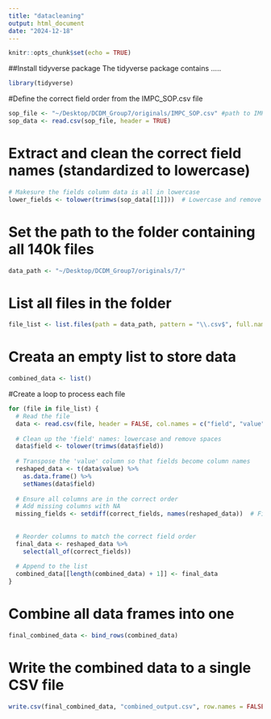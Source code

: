 ```yaml
---
title: "datacleaning"
output: html_document
date: "2024-12-18"
---
```


```r
knitr::opts_chunk$set(echo = TRUE)
```

##Install tidyverse package
The tidyverse package contains .....
```r
library(tidyverse)
```

#Define the correct field order from the IMPC_SOP.csv file
```r
sop_file <- "~/Desktop/DCDM_Group7/originals/IMPC_SOP.csv" #path to IMPC_SOP
sop_data <- read.csv(sop_file, header = TRUE) 
```

# Extract and clean the correct field names (standardized to lowercase)
```r
# Makesure the fields column data is all in lowercase 
lower_fields <- tolower(trimws(sop_data[[1]]))  # Lowercase and remove extra spaces
```

# Set the path to the folder containing all 140k files
```r
data_path <- "~/Desktop/DCDM_Group7/originals/7/"
```

# List all files in the folder
```r
file_list <- list.files(path = data_path, pattern = "\\.csv$", full.names = TRUE)
```

# Creata an empty list to store data
```r
combined_data <- list()
```

#Create a loop to process each file 
```r
for (file in file_list) {
  # Read the file
  data <- read.csv(file, header = FALSE, col.names = c("field", "value"))
  
  # Clean up the 'field' names: lowercase and remove spaces
  data$field <- tolower(trimws(data$field))
  
  # Transpose the 'value' column so that fields become column names
  reshaped_data <- t(data$value) %>%
    as.data.frame() %>%
    setNames(data$field)
  
  # Ensure all columns are in the correct order
  # Add missing columns with NA
  missing_fields <- setdiff(correct_fields, names(reshaped_data))  # Find fields that are missing
  
  
  # Reorder columns to match the correct field order
  final_data <- reshaped_data %>%
    select(all_of(correct_fields))
  
  # Append to the list
  combined_data[[length(combined_data) + 1]] <- final_data
}
```

# Combine all data frames into one
```r
final_combined_data <- bind_rows(combined_data)
```

# Write the combined data to a single CSV file
```r
write.csv(final_combined_data, "combined_output.csv", row.names = FALSE)
```

